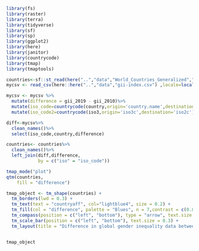 ```r
library(fs)
library(raster)
library(terra)
library(tidyverse)
library(sf)
library(sp)
library(ggplot2)
library(here)
library(janitor)
library(countrycode)
library(tmap)
library(tmaptools)
```

```r
countries<-sf::st_read(here("..","data","World_Countries_Generalized","World_Countries_Generalized.shp"))
mycsv <- read_csv(here::here("..","data","gii-index.csv") ,locale=locale(encoding='latin1'),na=" ",skip=0) 
```

```r
mycsv <- mycsv %>%
  mutate(difference = gii_2019 - gii_2010)%>%
  mutate(iso_code=countrycode(country,origin='country.name',destination='iso2c'))%>%
  mutate(iso_code2=countrycode(iso3,origin='iso3c',destination='iso2c'))

diff<-mycsv%>%
  clean_names()%>%
  select(iso_code,country,difference)
```

```r
countries<- countries%>%
  clean_names()%>%
  left_join(diff,difference,
            by = c("iso" = "iso_code"))
```

```r
tmap_mode("plot")
qtm(countries, 
    fill = "difference")
```

```r

tmap_object <- tm_shape(countries) +
  tm_borders(lwd = 0.3) +
  tm_text(text = "countryaff", col="lightblue4", size = 0.2) +
  tm_fill(col = "difference", palette = "Blues", n = 7,contrast = c(0.8, 1)) +
  tm_compass(position = c("left", "bottom"), type = "arrow", text.size = 0.3) + 
  tm_scale_bar(position = c("left", "bottom"), text.size = 0.3) +
  tm_layout(title = "Difference in global gender inequality data between 2010 and 2019",title.size = 0.7,legend.position = c("right", "bottom"), legend.text.size = 0.3,legend.title.size = 0.5)


tmap_object

```

